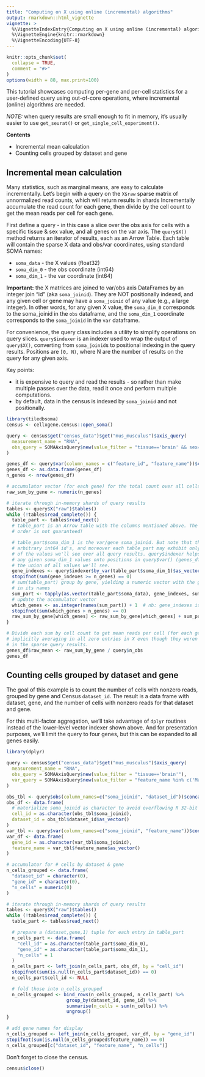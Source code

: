 ```yaml
---
title: "Computing on X using online (incremental) algorithms"
output: rmarkdown::html_vignette
vignette: >
  %\VignetteIndexEntry{Computing on X using online (incremental) algorithms}
  %\VignetteEngine{knitr::rmarkdown}
  %\VignetteEncoding{UTF-8}
---
```


```r
knitr::opts_chunk$set(
  collapse = TRUE,
  comment = "#>"
)
options(width = 88, max.print=100)
```

<!--
THIS VIGNETTE IS BASED ON:
https://github.com/chanzuckerberg/cellxgene-census/blob/main/api/python/notebooks/api_demo/census_compute_over_X.ipynb
-->

This tutorial showcases computing per-gene and per-cell statistics for a user-defined query using out-of-core operations, where incremental (online) algorithms are needed.

*NOTE:* when query results are small enough to fit in memory, it's usually easier to use `get_seurat()` or `get_single_cell_experiment()`.

**Contents**

* Incremental mean calculation
* Counting cells grouped by dataset and gene

## Incremental mean calculation

Many statistics, such as marginal means, are easy to calculate incrementally. Let's begin with a query on the `X$raw` sparse matrix of unnormalized read counts, which will return results in shards Incrementally accumulate the read count for each gene, then divide by the cell count to get the mean reads per cell for each gene.

First define a query - in this case a slice over the obs axis for cells with a specific tissue & sex value, and all genes on the var axis. The `query$X()` method returns an iterator of results, each as an Arrow Table. Each table will contain the sparse X data and obs/var coordinates, using standard SOMA names:

* `soma_data` - the X values (float32)
* `soma_dim_0` - the obs coordinate (int64)
* `soma_dim_1` - the var coordinate (int64)

**Important:** the X matrices are joined to var/obs axis DataFrames by an integer join "id" (aka `soma_joinid`). They are NOT positionally indexed, and any given cell or gene may have a `soma_joinid` of any value (e.g., a large integer). In other words, for any given X value, the `soma_dim_0` corresponds to the soma_joinid in the `obs` dataframe, and the `soma_dim_1` coordinate corresponds to the `soma_joinid` in the `var` dataframe.

For convenience, the query class includes a utility to simplify operations on query slices. `query$indexer` is an indexer used to wrap the output of `query$X()`, converting from `soma_joinid`s to positional indexing in the query results. Positions are `[0, N)`, where N are the number of results on the query for any given axis.

Key points:

* it is expensive to query and read the results - so rather than make multiple passes over the data, read it once and perform multiple computations.
* by default, data in the census is indexed by `soma_joinid` and not positionally.

```r
library(tiledbsoma)
census <- cellxgene.census::open_soma()

query <- census$get("census_data")$get("mus_musculus")$axis_query(
  measurement_name = "RNA",
  obs_query = SOMAAxisQuery$new(value_filter = "tissue=='brain' && sex=='male'")
)

genes_df <- query$var(column_names = c("feature_id", "feature_name"))$concat()
genes_df <- as.data.frame(genes_df)
n_genes <- nrow(genes_df)

# accumulator vector (for each gene) for the total count over all cells in X("raw")
raw_sum_by_gene <- numeric(n_genes)

# iterate through in-memory shards of query results
tables <- query$X("raw")$tables()
while (!tables$read_complete()) {
  table_part <- tables$read_next()
  # table_part is an Arrow table with the columns mentioned above. The result
  # order is not guaranteed!

  # table_part$soma_dim_1 is the var/gene soma_joinid. But note that these are
  # arbitrary int64 id's, and moreover each table_part may exhibit only a subset
  # of the values we'll see over all query results. query$indexer helps us map
  # any given soma_dim_1 values onto positions in query$var() (genes_df), that is
  # the union of all values we'll see.
  gene_indexes <- query$indexer$by_var(table_part$soma_dim_1)$as_vector()
  stopifnot(sum(gene_indexes >= n_genes) == 0)
  # sum(table_part) group by gene, yielding a numeric vector with the gene_index
  # in its names
  sum_part <- tapply(as.vector(table_part$soma_data), gene_indexes, sum)
  # update the accumulator vector
  which_genes <- as.integer(names(sum_part)) + 1  # nb: gene_indexes is zero-based
  stopifnot(sum(which_genes > n_genes) == 0)
  raw_sum_by_gene[which_genes] <- raw_sum_by_gene[which_genes] + sum_part
}

# Divide each sum by cell count to get mean reads per cell (for each gene),
# implicitly averaging in all zero entries in X even though they weren't included
# in the sparse query results.
genes_df$raw_mean <- raw_sum_by_gene / query$n_obs
genes_df
```

## Counting cells grouped by dataset and gene

The goal of this example is to count the number of cells with nonzero reads, grouped by gene and Census `dataset_id`. The result is a data frame with dataset, gene, and the number of cells with nonzero reads for that dataset and gene.

For this multi-factor aggregation, we'll take advantage of `dplyr` routines instead of the lower-level vector indexer shown above. And for presentation purposes, we'll limit the query to four genes, but this can be expanded to all genes easily.

```r
library(dplyr)

query <- census$get("census_data")$get("mus_musculus")$axis_query(
  measurement_name = "RNA",
  obs_query = SOMAAxisQuery$new(value_filter = "tissue=='brain'"),
  var_query = SOMAAxisQuery$new(value_filter = "feature_name %in% c('Malat1', 'Ptprd', 'Dlg2', 'Pcdh9')")
)

obs_tbl <- query$obs(column_names=c("soma_joinid", "dataset_id"))$concat()
obs_df <- data.frame(
  # materialize soma_joinid as character to avoid overflowing R 32-bit integer
  cell_id = as.character(obs_tbl$soma_joinid),
  dataset_id = obs_tbl$dataset_id$as_vector()
)
var_tbl <- query$var(column_names=c("soma_joinid", "feature_name"))$concat()
var_df <- data.frame(
  gene_id = as.character(var_tbl$soma_joinid),
  feature_name = var_tbl$feature_name$as_vector()
)

# accumulator for # cells by dataset & gene
n_cells_grouped <- data.frame(
  "dataset_id" = character(0),
  "gene_id" = character(0),
  "n_cells" = numeric(0)
)

# iterate through in-memory shards of query results
tables <- query$X("raw")$tables()
while (!tables$read_complete()) {
  table_part <- tables$read_next()

  # prepare a (dataset,gene,1) tuple for each entry in table_part
  n_cells_part <- data.frame(
    "cell_id" = as.character(table_part$soma_dim_0),
    "gene_id" = as.character(table_part$soma_dim_1),
    "n_cells" = 1
  )
  n_cells_part <- left_join(n_cells_part, obs_df, by = "cell_id")
  stopifnot(sum(is.null(n_cells_part$dataset_id)) == 0)
  n_cells_part$cell_id <- NULL

  # fold those into n_cells_grouped
  n_cells_grouped <- bind_rows(n_cells_grouped, n_cells_part) %>%
                      group_by(dataset_id, gene_id) %>%
                      summarise(n_cells = sum(n_cells)) %>%
                      ungroup()
}

# add gene names for display
n_cells_grouped <- left_join(n_cells_grouped, var_df, by = "gene_id")
stopifnot(sum(is.null(n_cells_grouped$feature_name)) == 0)
n_cells_grouped[c("dataset_id", "feature_name", "n_cells")]
```

Don't forget to close the census.

```r
census$close()
```
